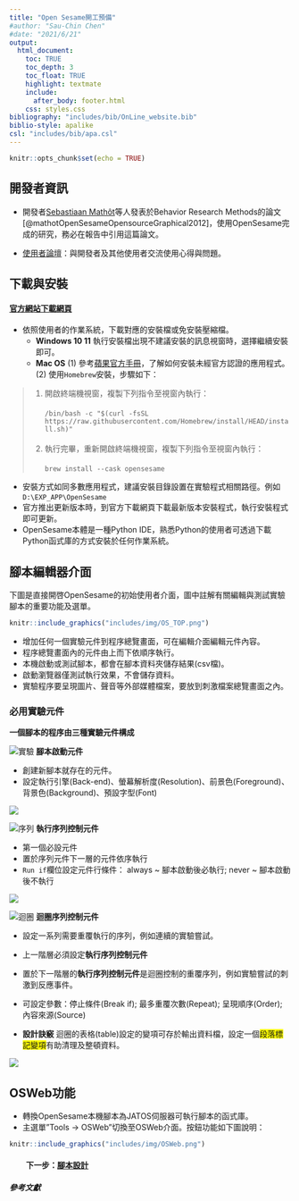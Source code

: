 ```yaml
---
title: "Open Sesame開工預備"
#author: "Sau-Chin Chen"
#date: "2021/6/21"
output:
  html_document:
    toc: TRUE
    toc_depth: 3
    toc_float: TRUE
    highlight: textmate
    include:
      after_body: footer.html
    css: styles.css
bibliography: "includes/bib/OnLine_website.bib"
biblio-style: apalike
csl: "includes/bib/apa.csl"
---
```


```r
knitr::opts_chunk$set(echo = TRUE)
```

## 開發者資訊 

- 開發者[Sebastiaan Mathôt](https://github.com/smathot)等人發表於Behavior Research Methods的論文[@mathotOpenSesameOpensourceGraphical2012]，使用OpenSesame完成的研究，務必在報告中引用這篇論文。

- [使用者論壇](https://forum.cogsci.nl/)：與開發者及其他使用者交流使用心得與問題。

## 下載與安裝

#### [官方網站下載網頁](https://osdoc.cogsci.nl/3.3/download/)
- 依照使用者的作業系統，下載對應的安裝檔或免安裝壓縮檔。
  - **Windows 10 11** 執行安裝檔出現不建議安裝的訊息視窗時，選擇繼續安裝即可。
  - **Mac OS** (1) 參考[蘋果官方手冊](https://support.apple.com/en-in/guide/mac-help/mh40616/mac)，了解如何安裝未經官方認證的應用程式。 (2) 使用`Homebrew`安裝，步驟如下：
  
> 1. 開啟終端機視窗，複製下列指令至視窗內執行：<br/><br/>
> `/bin/bash -c "$(curl -fsSL https://raw.githubusercontent.com/Homebrew/install/HEAD/install.sh)"` <br/><br/>
> 2. 執行完畢，重新開啟終端機視窗，複製下列指令至視窗內執行：<br/><br/>
> `brew install --cask opensesame`<br/>

- 安裝方式如同多數應用程式，建議安裝目錄設置在實驗程式相關路徑。例如`D:\EXP_APP\OpenSesame`
- 官方推出更新版本時，到官方下載網頁下載最新版本安裝程式，執行安裝程式即可更新。
- OpenSesame本體是一種Python IDE，熟悉Python的使用者可透過下載Python函式庫的方式安裝於任何作業系統。



## 腳本編輯器介面

下圖是直接開啓OpenSesame的初始使用者介面，圖中註解有關編輯與測試實驗腳本的重要功能及選單。

```r
knitr::include_graphics("includes/img/OS_TOP.png")
```

- 增加任何一個實驗元件到程序總覽畫面，可在編輯介面編輯元件內容。
- 程序總覽畫面內的元件由上而下依順序執行。
- 本機啟動或測試腳本，都會在腳本資料夾儲存結果(csv檔)。
- 啟動瀏覽器僅測試執行效果，不會儲存資料。
- 實驗程序要呈現圖片、聲音等外部媒體檔案，要放到刺激檔案總覽畫面之內。

### 必用實驗元件

**一個腳本的程序由三種實驗元件構成**

![實驗](includes/img/os-experiment.png) **腳本啟動元件**  <br/>

- 創建新腳本就存在的元件。
- 設定執行引擎(Back-end)、螢幕解析度(Resolution)、前景色(Foreground)、背景色(Background)、預設字型(Font)

 
![](includes/img/os-experiment-gui.png)

![序列](includes/img/os-sequence.png) **執行序列控制元件** <br/>

- 第一個必設元件
- 置於序列元件下一層的元件依序執行
- `Run if`欄位設定元件行條件： always ~ 腳本啟動後必執行; never ~ 腳本啟動後不執行

![](includes/img/os-sequence-pad.png)

![迴圈](includes/img/os-loop.png)  **迴圈序列控制元件** <br/>

- 設定一系列需要重覆執行的序列，例如連續的實驗嘗試。

- 上一階層必須設定**執行序列控制元件**

- 置於下一階層的**執行序列控制元件**是迴圈控制的重覆序列，例如實驗嘗試的刺激到反應事件。

- 可設定參數：停止條件(Break if); 最多重覆次數(Repeat); 呈現順序(Order); 內容來源(Source)


- **設計訣竅** 迴圈的表格(table)設定的變項可存於輸出資料檔，設定一個<span style="background-color: #FFFF00">段落標記變項</span>有助清理及整頓資料。


![](includes/img/os-loop-pad.png)

## OSWeb功能

- 轉換OpenSesame本機腳本為JATOS伺服器可執行腳本的函式庫。
- 主選單"Tools -> OSWeb"切換至OSWeb介面。按鈕功能如下圖說明：

```r
knitr::include_graphics("includes/img/OSWeb.png")
```

#### &nbsp;&nbsp;&nbsp;&nbsp;&nbsp;&nbsp;&nbsp;&nbsp; 下一步：[腳本設計](OS_script.html)


##### 參考文獻

